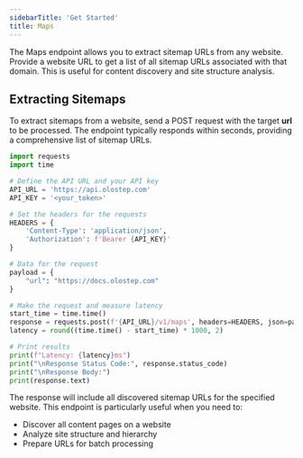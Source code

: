 ```yaml
---
sidebarTitle: 'Get Started'
title: Maps
---
```

The Maps endpoint allows you to extract sitemap URLs from any website. Provide a website URL to get a list of all sitemap URLs associated with that domain. This is useful for content discovery and site structure analysis.

## Extracting Sitemaps

To extract sitemaps from a website, send a POST request with the target **url** to be processed. The endpoint typically responds within seconds, providing a comprehensive list of sitemap URLs.

<CodeGroup>

```python maps.py
import requests
import time

# Define the API URL and your API key
API_URL = 'https://api.olostep.com'
API_KEY = '<your_token>'

# Set the headers for the requests
HEADERS = {
    'Content-Type': 'application/json',
    'Authorization': f'Bearer {API_KEY}'
}

# Data for the request
payload = {
    "url": "https://docs.olostep.com"
}

# Make the request and measure latency
start_time = time.time()
response = requests.post(f'{API_URL}/v1/maps', headers=HEADERS, json=payload)
latency = round((time.time() - start_time) * 1000, 2)

# Print results
print(f"Latency: {latency}ms")
print("\nResponse Status Code:", response.status_code)
print("\nResponse Body:")
print(response.text)
```

</CodeGroup>

The response will include all discovered sitemap URLs for the specified website. This endpoint is particularly useful when you need to:
- Discover all content pages on a website
- Analyze site structure and hierarchy
- Prepare URLs for batch processing